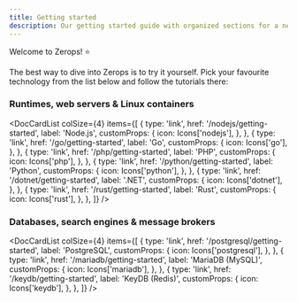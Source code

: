 ```yaml
---
title: Getting started
description: Our getting started guide with organized sections for a newbie to Zerops. 
---
```



Welcome to Zerops! :star:

The best way to dive into Zerops is to try it yourself. Pick your favourite technology from the list below and follow the tutorials there:

### Runtimes, web servers & Linux containers

<DocCardList
  colSize={4}
  items={[
    {
      type: 'link',
      href: '/nodejs/getting-started',
      label: 'Node.js',
      customProps: {
        icon: Icons['nodejs'],
      },
    },
    {
      type: 'link',
      href: '/go/getting-started',
      label: 'Go',
      customProps: {
        icon: Icons['go'],
      },
    },
    {
      type: 'link',
      href: '/php/getting-started',
      label: 'PHP',
      customProps: {
        icon: Icons['php'],
      },
    },
    {
      type: 'link',
      href: '/python/getting-started',
      label: 'Python',
      customProps: {
        icon: Icons['python'],
      },
    },
    {
      type: 'link',
      href: '/dotnet/getting-started',
      label: '.NET',
      customProps: {
        icon: Icons['dotnet'],
      },
    },
    {
      type: 'link',
      href: '/rust/getting-started',
      label: 'Rust',
      customProps: {
        icon: Icons['rust'],
      },
    },
  ]}
/>

### Databases, search engines & message brokers

<DocCardList
  colSize={4}
  items={[
    {
      type: 'link',
      href: '/postgresql/getting-started',
      label: 'PostgreSQL',
      customProps: {
        icon: Icons['postgresql'],
      },
    },
    {
      type: 'link',
      href: '/mariadb/getting-started',
      label: 'MariaDB (MySQL)',
      customProps: {
        icon: Icons['mariadb'],
      },
    },
    {
      type: 'link',
      href: '/keydb/getting-started',
      label: 'KeyDB (Redis)',
      customProps: {
        icon: Icons['keydb'],
      },
    },
  ]}
/>
